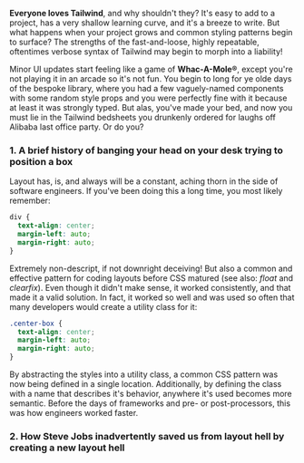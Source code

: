 **Everyone loves Tailwind**, and why shouldn't they? It's easy to add to a project, has a very shallow learning curve, and it's a breeze to write. But what happens when your project grows and common styling patterns begin to surface? The strengths of the fast-and-loose, highly repeatable, oftentimes verbose syntax of Tailwind may begin to morph into a liability!

Minor UI updates start feeling like a game of **Whac-A-Mole&reg;**, except you're not playing it in an arcade so it's not fun. You begin to long for ye olde days of the bespoke library, where you had a few vaguely-named components with some random style props and you were perfectly fine with it because at least it was strongly typed. But alas, you've made your bed, and now you must lie in the Tailwind bedsheets you drunkenly ordered for laughs off Alibaba last office party. Or do you?

### 1. A brief history of banging your head on your desk trying to position a box

Layout has, is, and always will be a constant, aching thorn in the side of software engineers. If you've been doing this a long time, you most likely remember:

```css
div {
  text-align: center;
  margin-left: auto;
  margin-right: auto;
}
```

Extremely non-descript, if not downright deceiving! But also a common and effective pattern for coding layouts before CSS matured (see also: _float_ and _clearfix_). Even though it didn't make sense, it worked consistently, and that made it a valid solution. In fact, it worked so well and was used so often that many developers would create a utility class for it:

```css
.center-box {
  text-align: center;
  margin-left: auto;
  margin-right: auto;
}
```

By abstracting the styles into a utility class, a common CSS pattern was now being defined in a single location. Additionally, by defining the class with a name that describes it's behavior, anywhere it's used becomes more semantic. Before the days of frameworks and pre- or post-processors, this was how engineers worked faster.

### 2. How Steve Jobs inadvertently saved us from layout hell by creating a new layout hell
